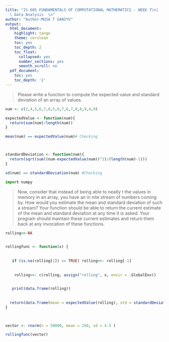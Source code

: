 ```yaml
---
title: "IS 605 FUNDAMENTALS OF COMPUTATIONAL MATHEMATICS - WEEK 7\n|
  \ Data Analysis  \n"
author: "Author:MUSA T GANIYU"
output:
  html_document:
    highlight: tango
    theme: cerulean
    toc: yes
    toc_depth: 2
    toc_float:
      collapsed: yes
      number_sections: yes
      smooth_scroll: no
  pdf_document:
    toc: yes
    toc_depth: '2'
---
```


>  Please write a function to compute the expected value and standard deviation of an array of values.

```r

num <- c(2,4,5,6,7,8,5,6,7,6,7,8,8,9,4,9)

expectedValue <- function(num){
  return(sum(num)/length(num))
}

mean(num) == expectedValue(num)# Checking



standardDeviation <- function(num){
  return(sqrt(sum((num-expectedValue(num))^2)/(length(num)-1)))
}

sd(num) == standardDeviation(num) #Checking

```
```python
import numpy
```

 > Now, consider that instead of being able to neatly  t the values in memory in an array,
you have an in nite stream of numbers coming by.  How would you estimate the mean and
standard deviation of such a stream?  Your function should be able to return the current
estimate of the mean and standard deviation at any time it is asked.  Your program should
maintain these current estimates and return them back at any invocation of these functions.

```R
 
rolling<<-NA

    
rollingfunc <- function(x) {
   
 
   if (is.na(rolling[1]) == TRUE) rolling<<- rolling[-1]
  
 
    rolling<<- c(rolling, assign("rolling", x, envir = .GlobalEnv))
    

   print(data.frame(rolling))
   
 
  return(data.frame(mean = expectedValue(rolling), std = standardDeviation(rolling) ))
}


 
vector <- rnorm(n = 50000, mean = 250, sd = 4.5 )

rollingfunc(vector)

```